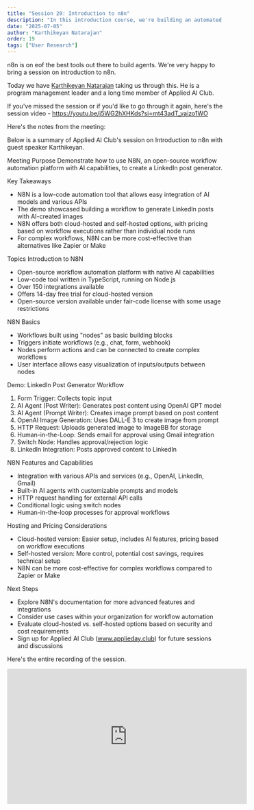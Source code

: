 ```yaml
---
title: "Session 20: Introduction to n8n"
description: "In this introduction course, we're building an automated linkedin post generator using n8n"
date: "2025-07-05"
author: "Karthikeyan Natarajan"
order: 19
tags: ["User Research"]
---
```


n8n is on eof the best tools out there to build agents. We're very happy to bring a session on introduction to n8n.

Today we have [Karthikeyan Natarajan](https://www.linkedin.com/in/karthiknitt/) taking us through this. He is a program management leader and a long time member of Applied AI Club.

If you've missed the session or if you'd like to go through it again, here's the session video - https://youtu.be/j5WG2hXHKds?si=mt43adT_vaizo1WO

Here's the notes from the meeting: 

Below is a summary of Applied AI Club's session on Introduction to n8n with guest speaker Karthikeyan. 

Meeting Purpose
Demonstrate how to use N8N, an open-source workflow automation platform with AI capabilities, to create a LinkedIn post generator.

Key Takeaways
- N8N is a low-code automation tool that allows easy integration of AI models and various APIs
- The demo showcased building a workflow to generate LinkedIn posts with AI-created images
- N8N offers both cloud-hosted and self-hosted options, with pricing based on workflow executions rather than individual node runs
- For complex workflows, N8N can be more cost-effective than alternatives like Zapier or Make

Topics
Introduction to N8N
- Open-source workflow automation platform with native AI capabilities
- Low-code tool written in TypeScript, running on Node.js
- Over 150 integrations available
- Offers 14-day free trial for cloud-hosted version
- Open-source version available under fair-code license with some usage restrictions

N8N Basics
- Workflows built using "nodes" as basic building blocks
- Triggers initiate workflows (e.g., chat, form, webhook)
- Nodes perform actions and can be connected to create complex workflows
- User interface allows easy visualization of inputs/outputs between nodes

Demo: LinkedIn Post Generator Workflow
1.  Form Trigger: Collects topic input
2.  AI Agent (Post Writer): Generates post content using OpenAI GPT model
3.  AI Agent (Prompt Writer): Creates image prompt based on post content
4.  OpenAI Image Generation: Uses DALL-E 3 to create image from prompt
5.  HTTP Request: Uploads generated image to ImageBB for storage
6.  Human-in-the-Loop: Sends email for approval using Gmail integration
7.  Switch Node: Handles approval/rejection logic
8.  LinkedIn Integration: Posts approved content to LinkedIn

N8N Features and Capabilities
- Integration with various APIs and services (e.g., OpenAI, LinkedIn, Gmail)
- Built-in AI agents with customizable prompts and models
- HTTP request handling for external API calls
- Conditional logic using switch nodes
- Human-in-the-loop processes for approval workflows

Hosting and Pricing Considerations
- Cloud-hosted version: Easier setup, includes AI features, pricing based on workflow executions
- Self-hosted version: More control, potential cost savings, requires technical setup
- N8N can be more cost-effective for complex workflows compared to Zapier or Make

Next Steps
- Explore N8N's documentation for more advanced features and integrations
- Consider use cases within your organization for workflow automation
- Evaluate cloud-hosted vs. self-hosted options based on security and cost requirements
- Sign up for Applied AI Club (www.applieday.club) for future sessions and discussions

Here's the entire recording of the session.

<div style={{ display: 'flex', justifyContent: 'center', margin: '2rem 0' }}>
  <iframe 
    width="560" 
    height="315" 
    src="https://www.youtube.com/embed/j5WG2hXHKds" 
    title="Applied AI Session 20: Introduction to n8n" 
    frameBorder="0" 
    allow="accelerometer; autoplay; clipboard-write; encrypted-media; gyroscope; picture-in-picture" 
    allowFullScreen
  ></iframe>
</div>
